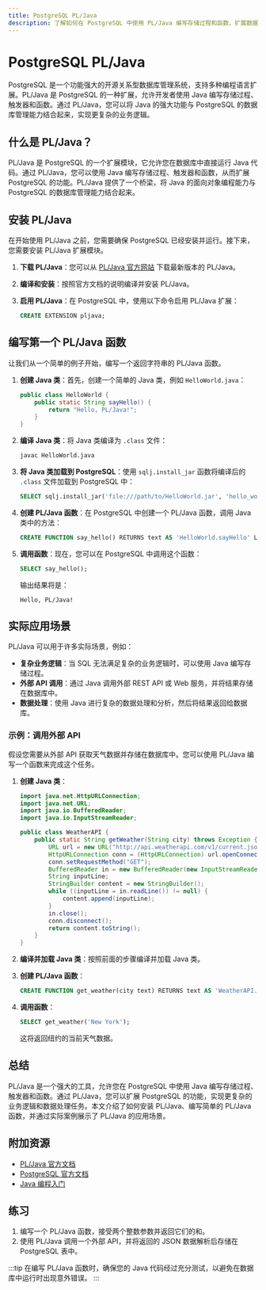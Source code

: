 ```yaml
---
title: PostgreSQL PL/Java
description: 了解如何在 PostgreSQL 中使用 PL/Java 编写存储过程和函数，扩展数据库功能。
---
```


# PostgreSQL PL/Java

PostgreSQL 是一个功能强大的开源关系型数据库管理系统，支持多种编程语言扩展。PL/Java 是 PostgreSQL 的一种扩展，允许开发者使用 Java 编写存储过程、触发器和函数。通过 PL/Java，您可以将 Java 的强大功能与 PostgreSQL 的数据库管理能力结合起来，实现更复杂的业务逻辑。

## 什么是 PL/Java？

PL/Java 是 PostgreSQL 的一个扩展模块，它允许您在数据库中直接运行 Java 代码。通过 PL/Java，您可以使用 Java 编写存储过程、触发器和函数，从而扩展 PostgreSQL 的功能。PL/Java 提供了一个桥梁，将 Java 的面向对象编程能力与 PostgreSQL 的数据库管理能力结合起来。

## 安装 PL/Java

在开始使用 PL/Java 之前，您需要确保 PostgreSQL 已经安装并运行。接下来，您需要安装 PL/Java 扩展模块。

1. **下载 PL/Java**：您可以从 [PL/Java 官方网站](https://github.com/tada/pljava) 下载最新版本的 PL/Java。
2. **编译和安装**：按照官方文档的说明编译并安装 PL/Java。
3. **启用 PL/Java**：在 PostgreSQL 中，使用以下命令启用 PL/Java 扩展：

   ```sql
   CREATE EXTENSION pljava;
   ```

## 编写第一个 PL/Java 函数

让我们从一个简单的例子开始，编写一个返回字符串的 PL/Java 函数。

1. **创建 Java 类**：首先，创建一个简单的 Java 类，例如 `HelloWorld.java`：

   ```java
   public class HelloWorld {
       public static String sayHello() {
           return "Hello, PL/Java!";
       }
   }
   ```

2. **编译 Java 类**：将 Java 类编译为 `.class` 文件：

   ```bash
   javac HelloWorld.java
   ```

3. **将 Java 类加载到 PostgreSQL**：使用 `sqlj.install_jar` 函数将编译后的 `.class` 文件加载到 PostgreSQL 中：

   ```sql
   SELECT sqlj.install_jar('file:///path/to/HelloWorld.jar', 'hello_world_jar', true);
   ```

4. **创建 PL/Java 函数**：在 PostgreSQL 中创建一个 PL/Java 函数，调用 Java 类中的方法：

   ```sql
   CREATE FUNCTION say_hello() RETURNS text AS 'HelloWorld.sayHello' LANGUAGE java;
   ```

5. **调用函数**：现在，您可以在 PostgreSQL 中调用这个函数：

   ```sql
   SELECT say_hello();
   ```

   输出结果将是：

   ```
   Hello, PL/Java!
   ```

## 实际应用场景

PL/Java 可以用于许多实际场景，例如：

- **复杂业务逻辑**：当 SQL 无法满足复杂的业务逻辑时，可以使用 Java 编写存储过程。
- **外部 API 调用**：通过 Java 调用外部 REST API 或 Web 服务，并将结果存储在数据库中。
- **数据处理**：使用 Java 进行复杂的数据处理和分析，然后将结果返回给数据库。

### 示例：调用外部 API

假设您需要从外部 API 获取天气数据并存储在数据库中。您可以使用 PL/Java 编写一个函数来完成这个任务。

1. **创建 Java 类**：

   ```java
   import java.net.HttpURLConnection;
   import java.net.URL;
   import java.io.BufferedReader;
   import java.io.InputStreamReader;

   public class WeatherAPI {
       public static String getWeather(String city) throws Exception {
           URL url = new URL("http://api.weatherapi.com/v1/current.json?key=YOUR_API_KEY&q=" + city);
           HttpURLConnection conn = (HttpURLConnection) url.openConnection();
           conn.setRequestMethod("GET");
           BufferedReader in = new BufferedReader(new InputStreamReader(conn.getInputStream()));
           String inputLine;
           StringBuilder content = new StringBuilder();
           while ((inputLine = in.readLine()) != null) {
               content.append(inputLine);
           }
           in.close();
           conn.disconnect();
           return content.toString();
       }
   }
   ```

2. **编译并加载 Java 类**：按照前面的步骤编译并加载 Java 类。

3. **创建 PL/Java 函数**：

   ```sql
   CREATE FUNCTION get_weather(city text) RETURNS text AS 'WeatherAPI.getWeather' LANGUAGE java;
   ```

4. **调用函数**：

   ```sql
   SELECT get_weather('New York');
   ```

   这将返回纽约的当前天气数据。

## 总结

PL/Java 是一个强大的工具，允许您在 PostgreSQL 中使用 Java 编写存储过程、触发器和函数。通过 PL/Java，您可以扩展 PostgreSQL 的功能，实现更复杂的业务逻辑和数据处理任务。本文介绍了如何安装 PL/Java、编写简单的 PL/Java 函数，并通过实际案例展示了 PL/Java 的应用场景。

## 附加资源

- [PL/Java 官方文档](https://github.com/tada/pljava)
- [PostgreSQL 官方文档](https://www.postgresql.org/docs/)
- [Java 编程入门](https://docs.oracle.com/javase/tutorial/)

## 练习

1. 编写一个 PL/Java 函数，接受两个整数参数并返回它们的和。
2. 使用 PL/Java 调用一个外部 API，并将返回的 JSON 数据解析后存储在 PostgreSQL 表中。

:::tip
在编写 PL/Java 函数时，确保您的 Java 代码经过充分测试，以避免在数据库中运行时出现意外错误。
:::